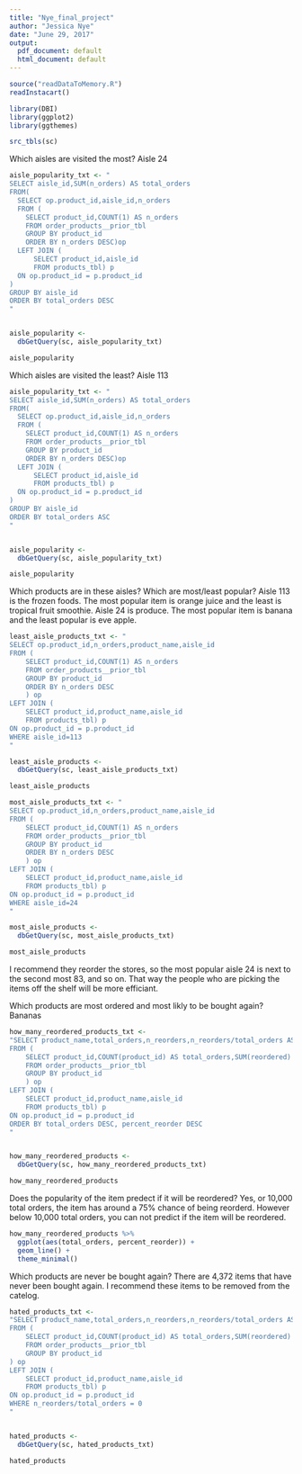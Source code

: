 ```yaml
---
title: "Nye_final_project"
author: "Jessica Nye"
date: "June 29, 2017"
output:
  pdf_document: default
  html_document: default
---
```


```r
source("readDataToMemory.R")
readInstacart()

library(DBI)
library(ggplot2)
library(ggthemes)

src_tbls(sc)
```

Which aisles are visited the most? Aisle 24

```r
aisle_popularity_txt <- "
SELECT aisle_id,SUM(n_orders) AS total_orders
FROM(
  SELECT op.product_id,aisle_id,n_orders
  FROM (
    SELECT product_id,COUNT(1) AS n_orders
    FROM order_products__prior_tbl
    GROUP BY product_id
    ORDER BY n_orders DESC)op
  LEFT JOIN (
      SELECT product_id,aisle_id
      FROM products_tbl) p
  ON op.product_id = p.product_id
)
GROUP BY aisle_id
ORDER BY total_orders DESC
"


aisle_popularity <-
  dbGetQuery(sc, aisle_popularity_txt)

aisle_popularity
```

Which aisles are visited the least? Aisle 113


```r
aisle_popularity_txt <- "
SELECT aisle_id,SUM(n_orders) AS total_orders
FROM(
  SELECT op.product_id,aisle_id,n_orders
  FROM (
    SELECT product_id,COUNT(1) AS n_orders
    FROM order_products__prior_tbl
    GROUP BY product_id
    ORDER BY n_orders DESC)op
  LEFT JOIN (
      SELECT product_id,aisle_id
      FROM products_tbl) p
  ON op.product_id = p.product_id
)
GROUP BY aisle_id
ORDER BY total_orders ASC
"


aisle_popularity <-
  dbGetQuery(sc, aisle_popularity_txt)

aisle_popularity

```


Which products are in these aisles? Which are most/least popular?
Aisle 113 is the frozen foods. The most popular item is orange juice and the least is tropical fruit smoothie.
Aisle 24 is produce. The most popular item is banana and the least popular is eve apple.


```r
least_aisle_products_txt <- "
SELECT op.product_id,n_orders,product_name,aisle_id
FROM (
    SELECT product_id,COUNT(1) AS n_orders
    FROM order_products__prior_tbl
    GROUP BY product_id
    ORDER BY n_orders DESC
    ) op
LEFT JOIN (
    SELECT product_id,product_name,aisle_id
    FROM products_tbl) p
ON op.product_id = p.product_id
WHERE aisle_id=113
"

least_aisle_products <-
  dbGetQuery(sc, least_aisle_products_txt)

least_aisle_products
```
```r
most_aisle_products_txt <- "
SELECT op.product_id,n_orders,product_name,aisle_id
FROM (
    SELECT product_id,COUNT(1) AS n_orders
    FROM order_products__prior_tbl
    GROUP BY product_id
    ORDER BY n_orders DESC
    ) op
LEFT JOIN (
    SELECT product_id,product_name,aisle_id
    FROM products_tbl) p
ON op.product_id = p.product_id
WHERE aisle_id=24
"

most_aisle_products <-
  dbGetQuery(sc, most_aisle_products_txt)

most_aisle_products

```


I recommend they reorder the stores, so the most popular aisle 24 is next to the second most 83, and so on. That way the people who are picking the items off the shelf will be more efficiant.








Which products are most ordered and most likly to be bought again? Bananas
```r


how_many_reordered_products_txt <- 
"SELECT product_name,total_orders,n_reorders,n_reorders/total_orders AS percent_reorder
FROM (
    SELECT product_id,COUNT(product_id) AS total_orders,SUM(reordered) AS n_reorders
    FROM order_products__prior_tbl
    GROUP BY product_id
    ) op
LEFT JOIN (
    SELECT product_id,product_name,aisle_id
    FROM products_tbl) p
ON op.product_id = p.product_id
ORDER BY total_orders DESC, percent_reorder DESC
"


how_many_reordered_products <-
  dbGetQuery(sc, how_many_reordered_products_txt)

how_many_reordered_products

```

Does the popularity of the item predect if it will be reordered? Yes, or 10,000 total orders, the item has around a 75% chance of being reorderd. However below 10,000 total orders, you can not predict if the item will be reordered.

```r
how_many_reordered_products %>%
  ggplot(aes(total_orders, percent_reorder)) + 
  geom_line() +
  theme_minimal()


```

Which products are never be bought again? There are 4,372 items that have never been bought again. I recommend these items to be removed from the catelog.


```r
hated_products_txt <- 
"SELECT product_name,total_orders,n_reorders,n_reorders/total_orders AS percent_reorder
FROM (
    SELECT product_id,COUNT(product_id) AS total_orders,SUM(reordered) AS n_reorders
    FROM order_products__prior_tbl
    GROUP BY product_id
) op
LEFT JOIN (
    SELECT product_id,product_name,aisle_id
    FROM products_tbl) p
ON op.product_id = p.product_id
WHERE n_reorders/total_orders = 0
"


hated_products <-
  dbGetQuery(sc, hated_products_txt)

hated_products

```




